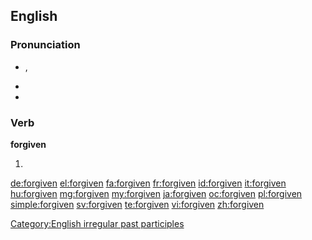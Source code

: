 ==English==

===Pronunciation===
* {{enPR|fə(r)-gĭv'ən, fôr-gĭv'ən}}, {{IPA|/fə(ɹ)ˈɡɪv.ən/|/fɔː(ɹ)ˈɡɪv.ən/}}
* {{audio|en-us-forgiven.ogg|Audio (US)}}
* {{rhymes|ɪvən}}

===Verb===
'''forgiven'''

# {{past participle of|forgive|lang=en}}

[[Category:English irregular past participles]]

[[de:forgiven]]
[[el:forgiven]]
[[fa:forgiven]]
[[fr:forgiven]]
[[id:forgiven]]
[[it:forgiven]]
[[hu:forgiven]]
[[mg:forgiven]]
[[my:forgiven]]
[[ja:forgiven]]
[[oc:forgiven]]
[[pl:forgiven]]
[[simple:forgiven]]
[[sv:forgiven]]
[[te:forgiven]]
[[vi:forgiven]]
[[zh:forgiven]]